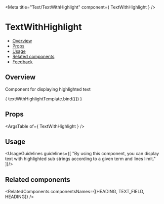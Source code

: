 
<Meta
  title="Text/TextWithHighlight"
  component={ TextWithHighlight }
/>

<!--- Component template -->


<!--- Component documentation -->

# TextWithHighlight
- [Overview](#overview)
- [Props](#props)
- [Usage](#usage)
- [Related components](#related-components)
- [Feedback](#feedback)

## Overview
Component for displaying highlighted text

<Canvas>
  <Story name="Overview"
         args={{ text: "Hello world", highlightTerm: "Hello" }}>
    { textWithHighlightTemplate.bind({}) }
  </Story>
</Canvas>

## Props
<ArgsTable of={ TextWithHighlight } />

## Usage
<UsageGuidelines guidelines={[
  "By using this component, you can display text with highlighted sub strings according to a given term and lines limit."
]}/>

## Related components
<RelatedComponents componentsNames={[HEADING, TEXT_FIELD, HEADING]} />
